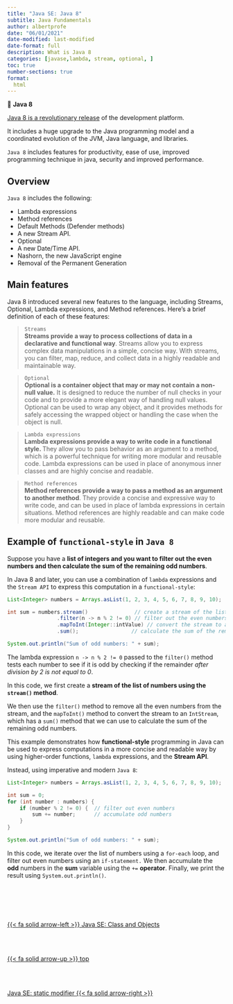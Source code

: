 ```yaml
---
title: "Java SE: Java 8"
subtitle: Java Fundamentals
author: albertprofe
date: "06/01/2021"
date-modified: last-modified
date-format: full
description: What is Java 8
categories: [javase,lambda, stream, optional, ]
toc: true
number-sections: true
format:
  html
---
```


::: {.summary}
📘 **Java 8**

[Java 8 is a revolutionary release](){.external} of the development platform.

It includes a huge upgrade to the Java programming model and a coordinated evolution of the JVM, Java language, and libraries.

``Java 8`` includes features for productivity, ease of use, improved programming technique in java, security and improved performance.
:::


## Overview

``Java 8`` includes the following:

- Lambda expressions
- Method references
- Default Methods (Defender methods)
- A new Stream API.
- Optional
- A new Date/Time API.
- Nashorn, the new JavaScript engine
- Removal of the Permanent Generation


## Main features

Java 8 introduced several new features to the language, including Streams, Optional, Lambda expressions, and Method references. Here's a brief definition of each of these features:

> ``Streams``</br>
**Streams provide a way to process collections of data in a declarative and functional way**. Streams allow you to express complex data manipulations in a simple, concise way. With streams, you can filter, map, reduce, and collect data in a highly readable and maintainable way.

> ``Optional``</br>
**Optional is a container object that may or may not contain a non-null value.** It is designed to reduce the number of null checks in your code and to provide a more elegant way of handling null values. Optional can be used to wrap any object, and it provides methods for safely accessing the wrapped object or handling the case when the object is null.

> ``Lambda expressions``</br>
**Lambda expressions provide a way to write code in a functional style. **They allow you to pass behavior as an argument to a method, which is a powerful technique for writing more modular and reusable code. Lambda expressions can be used in place of anonymous inner classes and are highly concise and readable.

> ``Method references``</br>
**Method references provide a way to pass a method as an argument to another method**. They provide a concise and expressive way to write code, and can be used in place of lambda expressions in certain situations. Method references are highly readable and can make code more modular and reusable.


## Example of ``functional-style`` in ``Java 8``

Suppose you have a **list of integers and you want to filter out the even numbers and then calculate the sum of the remaining odd numbers**.

In Java 8 and later, you can use a combination of ``lambda`` expressions and the ``Stream API`` to express this computation in a ``functional-style``:

```java
List<Integer> numbers = Arrays.asList(1, 2, 3, 4, 5, 6, 7, 8, 9, 10);

int sum = numbers.stream()               // create a stream of the list of numbers
                .filter(n -> n % 2 != 0) // filter out the even numbers
                .mapToInt(Integer::intValue) // convert the stream to an IntStream
                .sum();                 // calculate the sum of the remaining odd numbers

System.out.println("Sum of odd numbers: " + sum);

```
::: {.column-margin}
The lambda expression ``n -> n % 2 != 0`` passed to the ``filter()`` method tests each number to see if it is odd by checking if the remainder *after division by 2 is not equal to 0*.
:::

In this code, we first create a **stream of the list of numbers using the ``stream()`` method**.

We then use the ``filter()`` method to remove all the even numbers from the stream, and the ``mapToInt()`` method to convert the stream to an ``IntStream``, which has a ``sum()`` method that we can use to calculate the sum of the remaining odd numbers.

This example demonstrates how **functional-style** programming in Java can be used to express computations in a more concise and readable way by using higher-order functions, ``lambda`` expressions, and the **Stream API**.

Instead, using imperative and modern ``Java 8``:


```java
List<Integer> numbers = Arrays.asList(1, 2, 3, 4, 5, 6, 7, 8, 9, 10);

int sum = 0;
for (int number : numbers) {
    if (number % 2 != 0) {  // filter out even numbers
        sum += number;      // accumulate odd numbers
    }
}

System.out.println("Sum of odd numbers: " + sum);

```
::: {.column-margin}
In this code, we iterate over the list of numbers using a ``for-each`` loop, and filter out even numbers using an ``if-statement.`` We then accumulate the **odd** numbers in the **sum** variable using the ``+=`` **operator**. Finally, we print the result using ``System.out.println()``.
:::

<!--- navLinks -->
<br><br>
<div class=row>
<br>
<div class='column left previous'>
<br>
[{{< fa solid arrow-left >}} Java SE: Class and Objects](/javase/se-concepts-objects.qmd)
<br>
</div>
<br>
<div class='column center'>
<br>
[{{< fa solid arrow-up >}} top](#top)
<br>
</div>
<br>
<div class='column right next'>
<br>
[Java SE: static modifier  {{< fa solid arrow-right >}}](/javase/se-concepts-static.qmd)
<br>
</div>
<br>
</div>
